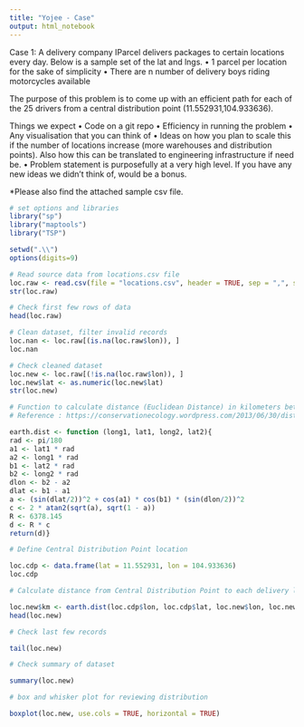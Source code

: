 ```yaml
---
title: "Yojee - Case"
output: html_notebook
---
```


Case 1:  A delivery company IParcel delivers packages to certain locations every day. Below is a sample set of the lat and lngs.
•	1 parcel per location for the sake of simplicity
•	There are n number of delivery boys riding motorcycles available

The purpose of this problem is to come up with an efficient path for each of the 25 drivers from a central distribution point (11.552931,104.933636).

Things we expect
•	Code on a git repo
•	Efficiency in running the problem
•	Any visualisation that you can think of
•	Ideas on how you plan to scale this if the number of locations increase (more warehouses and distribution points). Also how this can be translated to engineering infrastructure if need be.
•	Problem statement is purposefully at a very high level. If you have any new ideas we didn’t think of, would be a bonus.

*Please also find the attached sample csv file.

```r
# set options and libraries
library("sp")
library("maptools")
library("TSP")

setwd(".\\")
options(digits=9)

```


```r
# Read source data from locations.csv file
loc.raw <- read.csv(file = "locations.csv", header = TRUE, sep = ",", stringsAsFactors = FALSE)
str(loc.raw)
```

```r
# Check first few rows of data
head(loc.raw)
```

```r
# Clean dataset, filter invalid records
loc.nan <- loc.raw[(is.na(loc.raw$lon)), ]
loc.nan
```


```r
# Check cleaned dataset
loc.new <- loc.raw[(!is.na(loc.raw$lon)), ]
loc.new$lat <- as.numeric(loc.new$lat)
str(loc.new)

```

```r
# Function to calculate distance (Euclidean Distance) in kilometers between two points.
# Reference : https://conservationecology.wordpress.com/2013/06/30/distance-between-two-points-in-r/

earth.dist <- function (long1, lat1, long2, lat2){
rad <- pi/180
a1 <- lat1 * rad
a2 <- long1 * rad
b1 <- lat2 * rad
b2 <- long2 * rad
dlon <- b2 - a2
dlat <- b1 - a1
a <- (sin(dlat/2))^2 + cos(a1) * cos(b1) * (sin(dlon/2))^2
c <- 2 * atan2(sqrt(a), sqrt(1 - a))
R <- 6378.145
d <- R * c
return(d)}
```


```r
# Define Central Distribution Point location

loc.cdp <- data.frame(lat = 11.552931, lon = 104.933636)
loc.cdp
```


```r
# Calculate distance from Central Distribution Point to each delivery location

loc.new$km <- earth.dist(loc.cdp$lon, loc.cdp$lat, loc.new$lon, loc.new$lat)
head(loc.new)
```


```r
# Check last few records

tail(loc.new)
```


```r
# Check summary of dataset

summary(loc.new)
```

```r
# box and whisker plot for reviewing distribution

boxplot(loc.new, use.cols = TRUE, horizontal = TRUE)
```


